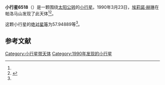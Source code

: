 {{Infobox planet
| bgcolour = #FFFFC0
| name = 6518 Vernon
| symbol = 
| image = 
| caption = 
| discovery = yes
| discovery_ref = 
| discoverer = [[埃莉諾·赫琳|埃莉諾·赫琳]]
| discovery_site = [[帕洛马山|帕洛马山]] 
| discovered = 1990年3月23日
| designations = yes
| mp_name = 
| named_after = 
| alt_names = 1990 FR/ 1986 LJ1
| mp_category = [[主带小行星|主带小行星]]
| orbit_ref = <ref name="a">[http://ssd.jpl.nasa.gov/sbdb.cgi?sstr=6518 6518 Vernon] {{Wayback|url=http://ssd.jpl.nasa.gov/sbdb.cgi?sstr=6518 |date=20120407064650 }}，小行星數據庫瀏覽器（JPL Small-Body Database Browser）－[[美国国家航空航天局|美国国家航空航天局]]喷气推进实验室</ref>
| epoch = 2456400.5 (2013年4月18日更新)
| aphelion = {{convert|3.3753872|AU|km|3|abbr=on|lk=out}}
| perihelion = {{convert|1.8026190|AU|km|3|abbr=on}}
| semimajor = {{convert|2.5890031|AU|km|3|abbr=on}}
| eccentricity = 0.3037401
| period = 1521.588745 [[日|日]]<br />4.17[[儒略年|儒略年]]
| avg_speed = 
| inclination = 13.75193
| asc_node = 114.97544
| mean_anomaly = 
| arg_peri = 57.94889
| satellites = 
| physical_characteristics = yes
| dimensions = 
| mass = 
| density = 
| surface_grav = 
| escape_velocity = 
| sidereal_day = 
| axial_tilt = 
| pole_ecliptic_lat = 
| pole_ecliptic_lon = 
| albedo = 
| temperatures= 
| temp_name1 = 
| mean_temp_1 = 
| max_temp_1 = 
| temp_name2 = 
| max_temp_2 = 
| spectral_type = 
| abs_magnitude = 57.94889
}}

'''小行星6518'''（{{lang-en|6518 Vernon}}）是一颗围绕[[太阳|太阳]][[公转|公转]]的[[小行星|小行星]]。1990年3月23日，[[埃莉諾·赫琳|埃莉諾·赫琳]]在帕洛马山发现了此天体<ref name="a" /><ref>{{cite news|title=小行星列表|url=http://cfa-www.harvard.edu/iau/lists/NumberedMPs.txt|accessdate=2013-07-08|newspaper=哈佛大学|archive-date=2008-05-17|archive-url=https://web.archive.org/web/20080517010638/http://cfa-www.harvard.edu/iau/lists/NumberedMPs.txt|dead-url=no}}</ref>。

这颗小行星的[[绝对星等|绝对星等]]为57.94889等<ref name="a" />。

==参考文献==
{{reflist}}
{{Minor Planet Number|[[小行星6517|小行星6517]]|[[小行星6519|小行星6519]]}}

{{小天体}}

[[Category:小行星带天体|Category:小行星带天体]]
[[Category:1990年发现的小行星|Category:1990年发现的小行星]]

{{asteroid-stub}}